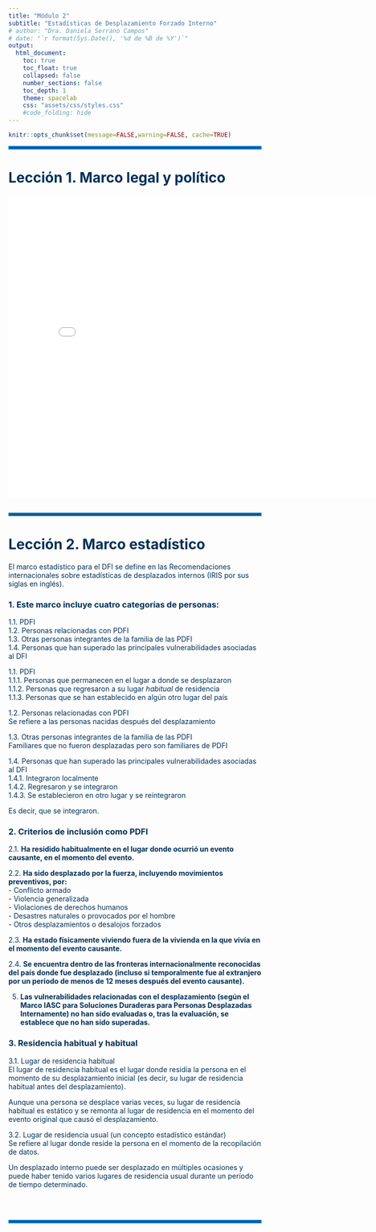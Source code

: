 ```yaml
---
title: "Módulo 2"
subtitle: "Estadísticas de Desplazamiento Forzado Interno"
# author: "Dra. Daniela Serrano Campos"
# date: "`r format(Sys.Date(), '%d de %B de %Y')`"
output:
  html_document:
    toc: true
    toc_float: true
    collapsed: false
    number_sections: false
    toc_depth: 1
    theme: spacelab
    css: "assets/css/styles.css"
    #code_folding: hide
---
```

<style type="text/css">
.navbar {
  background-color: #0077C8 !important; /* Cambia este valor para ajustar el color del cintillo */
  border-color: #0077C8 !important; /* Opcional: cambia también el color del borde si es necesario */
}


TOC {
  color: #0077C8; 
}

.list-group-item.active, .list-group-item.active:focus, .list-group-item.active:hover {
    z-index: 2;
    color: #003057;
    background-color: #0077C8;
    border-color: #0077C8;
}

hr.cintillo {
  border: 3px solid #0077C8; /* Color y grosor del cintillo */
  margin: 20px 0; /* Espaciado arriba y abajo del cintillo */
}
</style>

<div style="color: #003057;">

```r
knitr::opts_chunk$set(message=FALSE,warning=FALSE, cache=TRUE)
```
<hr style="border: 3px solid#0077C8;" />


# Lección 1. Marco legal y político

<iframe src="marco_legal_pol_dfi.html" style="width: 800px; height: 600px; border: none;"></iframe>

<br><br>
<hr style="border: 3px solid#0077C8;" />
# Lección 2. Marco estadístico

El marco estadístico para el DFI se define en las Recomendaciones internacionales sobre estadísticas de desplazados internos (IRIS por sus siglas en inglés).

### 1. Este marco incluye **cuatro** categorías de personas:
1.1.  PDFI  
1.2. Personas relacionadas con PDFI   
1.3. Otras personas integrantes de la familia de las PDFI  
1.4. Personas que han superado las principales vulnerabilidades asociadas al DFI

1.1. PDFI  
1.1.1. Personas que permanecen en el lugar a donde se desplazaron  
1.1.2. Personas que regresaron a su lugar *habitual* de residencia  
1.1.3. Personas que se han establecido en algún otro lugar del país

1.2. Personas relacionadas con PDFI   
Se refiere a las personas nacidas después del desplazamiento 

1.3. Otras personas integrantes de la familia de las PDFI  
Familiares que no fueron desplazadas pero son familiares de PDFI

1.4. Personas que han superado las principales vulnerabilidades asociadas al DFI    
1.4.1. Integraron localmente  
1.4.2. Regresaron y se integraron  
1.4.3. Se establecieron en otro lugar y se reintegraron   

Es decir, que se integraron. 

### 2. Criterios de inclusión como PDFI

2.1. **Ha residido habitualmente en el lugar donde ocurrió un evento causante, en el momento del evento.**

2.2. **Ha sido desplazado por la fuerza, incluyendo movimientos preventivos, por:**  
- Conflicto armado  
- Violencia generalizada  
- Violaciones de derechos humanos   
- Desastres naturales o provocados por el hombre  
- Otros desplazamientos o desalojos forzados  
 
2.3. **Ha estado físicamente viviendo fuera de la vivienda en la que vivía en el momento del evento causante.**

2.4. **Se encuentra dentro de las fronteras internacionalmente reconocidas del país donde fue desplazado (incluso si temporalmente fue al extranjero por un período de menos de 12 meses después del evento causante).**

5. **Las vulnerabilidades relacionadas con el desplazamiento (según el Marco IASC para Soluciones Duraderas para Personas Desplazadas Internamente) no han sido evaluadas o, tras la evaluación, se establece que no han sido superadas.**

### 3. Residencia habitual y habitual

3.1. Lugar de residencia habitual  
El lugar de residencia habitual es el lugar donde residía la persona en el momento de su desplazamiento inicial (es decir, su lugar de residencia habitual antes del desplazamiento).  

Aunque una persona se desplace varias veces, su lugar de residencia habitual es estático y se remonta al lugar de residencia en el momento del evento original que causó el desplazamiento.  

3.2. Lugar de residencia usual (un concepto estadístico estándar)  
Se refiere al lugar donde reside la persona en el momento de la recopilación de datos.

Un desplazado interno puede ser desplazado en múltiples ocasiones y puede haber tenido varios lugares de residencia usual durante un período de tiempo determinado. 

<br><br>
<hr style="border: 3px solid#0077C8;" />






